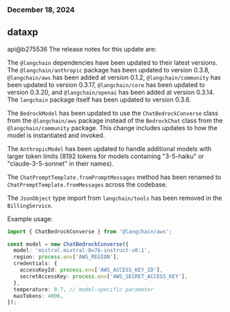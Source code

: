 ### December 18, 2024
## dataxp

api@b275536
The release notes for this update are:

The `@langchain` dependencies have been updated to their latest versions. The `@langchain/anthropic` package has been updated to version 0.3.8, `@langchain/aws` has been added at version 0.1.2, `@langchain/community` has been updated to version 0.3.17, `@langchain/core` has been updated to version 0.3.20, and `@langchain/openai` has been added at version 0.3.14. The `langchain` package itself has been updated to version 0.3.6.

The `BedrockModel` has been updated to use the `ChatBedrockConverse` class from the `@langchain/aws` package instead of the `BedrockChat` class from the `@langchain/community` package. This change includes updates to how the model is instantiated and invoked.

The `AnthropicModel` has been updated to handle additional models with larger token limits (8192 tokens for models containing "3-5-haiku" or "claude-3-5-sonnet" in their names).

The `ChatPromptTemplate.fromPromptMessages` method has been renamed to `ChatPromptTemplate.fromMessages` across the codebase.

The `JsonObject` type import from `langchain/tools` has been removed in the `BillingService`.

Example usage:

```typescript
import { ChatBedrockConverse } from '@langchain/aws';

const model = new ChatBedrockConverse({
  model: 'mistral.mixtral-8x7b-instruct-v0:1',
  region: process.env['AWS_REGION'],
  credentials: {
    accessKeyId: process.env['AWS_ACCESS_KEY_ID'],
    secretAccessKey: process.env['AWS_SECRET_ACCESS_KEY'],
  },
  temperature: 0.7, // model-specific parameter
  maxTokens: 4096,
});
```